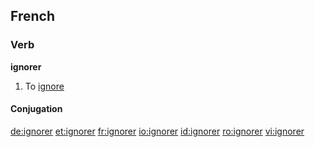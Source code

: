 ==French==

===Verb===
'''ignorer'''

# To [[ignore]]

====Conjugation====
{{fr-conj-er|ignor|avoir}}

[[de:ignorer]]
[[et:ignorer]]
[[fr:ignorer]]
[[io:ignorer]]
[[id:ignorer]]
[[ro:ignorer]]
[[vi:ignorer]]